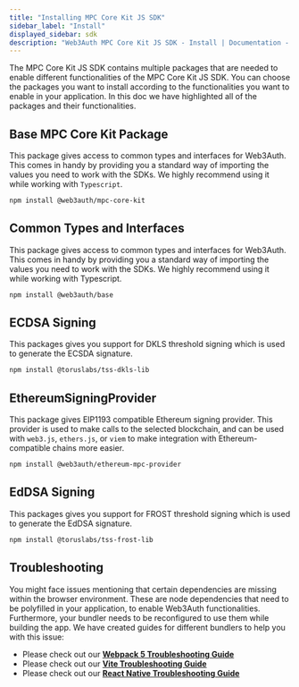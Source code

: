 ```yaml
---
title: "Installing MPC Core Kit JS SDK"
sidebar_label: "Install"
displayed_sidebar: sdk
description: "Web3Auth MPC Core Kit JS SDK - Install | Documentation - Web3Auth"
---
```


The MPC Core Kit JS SDK contains multiple packages that are needed to enable different
functionalities of the MPC Core Kit JS SDK. You can choose the packages you want to install
according to the functionalities you want to enable in your application. In this doc we have
highlighted all of the packages and their functionalities.

## Base MPC Core Kit Package

This package gives access to common types and interfaces for Web3Auth. This comes in handy by
providing you a standard way of importing the values you need to work with the SDKs. We highly
recommend using it while working with `Typescript`.

```bash npm2yarn
npm install @web3auth/mpc-core-kit
```

## Common Types and Interfaces

This package gives access to common types and interfaces for Web3Auth. This comes in handy by
providing you a standard way of importing the values you need to work with the SDKs. We highly
recommend using it while working with Typescript.

```bash npm2yarn
npm install @web3auth/base
```

## ECDSA Signing

This packages gives you support for DKLS threshold signing which is used to generate the ECSDA
signature.

```bash npm2yarn
npm install @toruslabs/tss-dkls-lib
```

## EthereumSigningProvider

This package gives EIP1193 compatible Ethereum signing provider. This provider is used to make calls
to the selected blockchain, and can be used with `web3.js`, `ethers.js`, or `viem` to make
integration with Ethereum-compatible chains more easier.

```bash npm2yarn
npm install @web3auth/ethereum-mpc-provider
```

## EdDSA Signing

This packages gives you support for FROST threshold signing which is used to generate the EdDSA
signature.

```bash npm2yarn
npm install @toruslabs/tss-frost-lib
```

## Troubleshooting

You might face issues mentioning that certain dependencies are missing within the browser
environment. These are node dependencies that need to be polyfilled in your application, to enable
Web3Auth functionalities. Furthermore, your bundler needs to be reconfigured to use them while
building the app. We have created guides for different bundlers to help you with this issue:

- Please check out our **[Webpack 5 Troubleshooting Guide](/troubleshooting/webpack-issues)**
- Please check out our **[Vite Troubleshooting Guide](/troubleshooting/vite-issues)**
- Please check out our **[React Native Troubleshooting Guide](/troubleshooting/metro-issues-mpc)**
